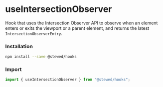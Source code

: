 
# useIntersectionObserver

Hook that uses the Intersection Observer API to observe when an element enters or exits the viewport or a parent element, and returns the latest `IntersectionObserverEntry`.

### Installation

```bash
npm install --save @stewed/hooks
```

### Import

```js
import { useIntersectionObserver } from "@stewed/hooks";
```

<Meta of={IntersectionObserverStories} />

<Stories />

